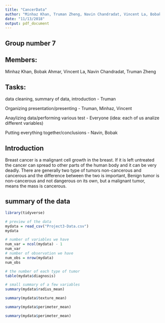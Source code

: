 ```yaml
---
title: "CancerData"
author: "Minhaz Khan, Truman Zheng, Navin Chandradat, Vincent La, Bobak Ahmar"
date: "11/13/2018"
output: pdf_document
---
```


## Group number 7
## Members:
Minhaz Khan,
Bobak Ahmar,
Vincent La,
Navin Chandradat,
Truman Zheng

## Tasks:
data cleaning, summary of data, introduction - Truman

Organizing presentation/presenting - Truman, Minhaz, Vincent

Anaylizing data/performing various test - Everyone 
(idea: each of us analize different variables)

Putting everything together/conclusions - Navin, Bobak


## Introduction
Breast cancer is a malignant cell growth in the breast. If it is left untreated the cancer can spread to other parts of the human body and it can be very deadly. There are generally two type of tumors non-cancerous and cancerous and the difference between the two is important, Benign tumor is non-cancerous and not dangerous on its own, but a malignant tumor, means the mass is cancerous.


## summary of the data
```r
library(tidyverse)
```

```r
# preview of the data
mydata = read_csv("Project3-Data.csv")
mydata
```
```r
# number of variables we have
num_var = ncol(mydata) - 1
num_var
# number of observation we have
num_obs = nrow(mydata)
num_obs
```

```r
# the number of each type of tumor
table(mydata$diagnosis)
```

```r
# small summary of a few variables
summary(mydata$radius_mean)

summary(mydata$texture_mean)

summary(mydata$perimeter_mean)

summary(mydata$perimeter_mean)
```